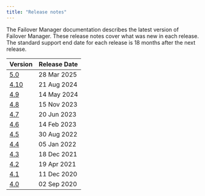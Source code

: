 ```yaml
---
title: "Release notes"
---
```

The Failover Manager documentation describes the latest version of Failover Manager. These release notes cover what was new in each release. The standard support end date for each release is 18 months after the next release.

| Version | Release Date |
| ------- | ------------ |
| [5.0](29_efm_50_rel_notes) | 28 Mar 2025|
| [4.10](30_efm_410_rel_notes) | 21 Aug 2024|
| [4.9](31_efm_49_rel_notes) | 14 May 2024|
| [4.8](32_efm_48_rel_notes) | 15 Nov 2023|
| [4.7](33_efm_47_rel_notes) | 20 Jun 2023|
| [4.6](34_efm_46_rel_notes) | 14 Feb 2023|
| [4.5](35_efm_45_rel_notes) | 30 Aug 2022|
| [4.4](36_efm_44_rel_notes) | 05 Jan 2022|
| [4.3](37_efm_43_rel_notes) | 18 Dec 2021|
| [4.2](38_efm_42_rel_notes) | 19 Apr 2021 |
| [4.1](39_efm_41_rel_notes) | 11 Dec 2020|
| [4.0](40_efm_40_rel_notes) | 02 Sep 2020 |



